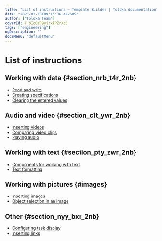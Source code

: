 ```yaml
---
title: "List of instructions — Template Builder | Toloka documentation"
date: "2023-02-10T09:15:36.482685"
author: ["Toloka Team"]
coverId: F_bIcOYF9yjrxkPZrXc3
tags: ["engineering"]
ogDescription: ""
docsMenu: "defaultMenu"
---
```



# List of instructions

## Working with data {#section_nrb_t4r_2nb}

- [Read and write](/docs-new/template-builder/operations/input-output-data)
- [Creating specifications](/docs-new/template-builder/operations/create-specs)
- [Clearing the entered values](/docs-new/template-builder/operations/clear-data)

## Audio and video {#section_c1t_ywr_2nb}

- [Inserting videos](/docs-new/template-builder/operations/insert-videos)
- [Comparing video clips](/docs-new/template-builder/operations/sbs-video)
- [Playing audio](/docs-new/template-builder/operations/play-audio)

## Working with text {#section_pty_zwr_2nb}

- [Components for working with text](/docs-new/template-builder/operations/components-for-texts)
- [Text formatting](/docs-new/template-builder/operations/text-formatting)

## Working with pictures {#images}

- [Inserting images](/docs-new/template-builder/operations/insert-images)
- [Object selection in an image](/docs-new/template-builder/operations/select-areas)

## Other {#section_nyy_bxr_2nb}

- [Configuring task display](/docs-new/template-builder/operations/set-plugin-toloka)
- [Inserting links](/docs-new/template-builder/operations/internet-search)

<ContactSupport/>

